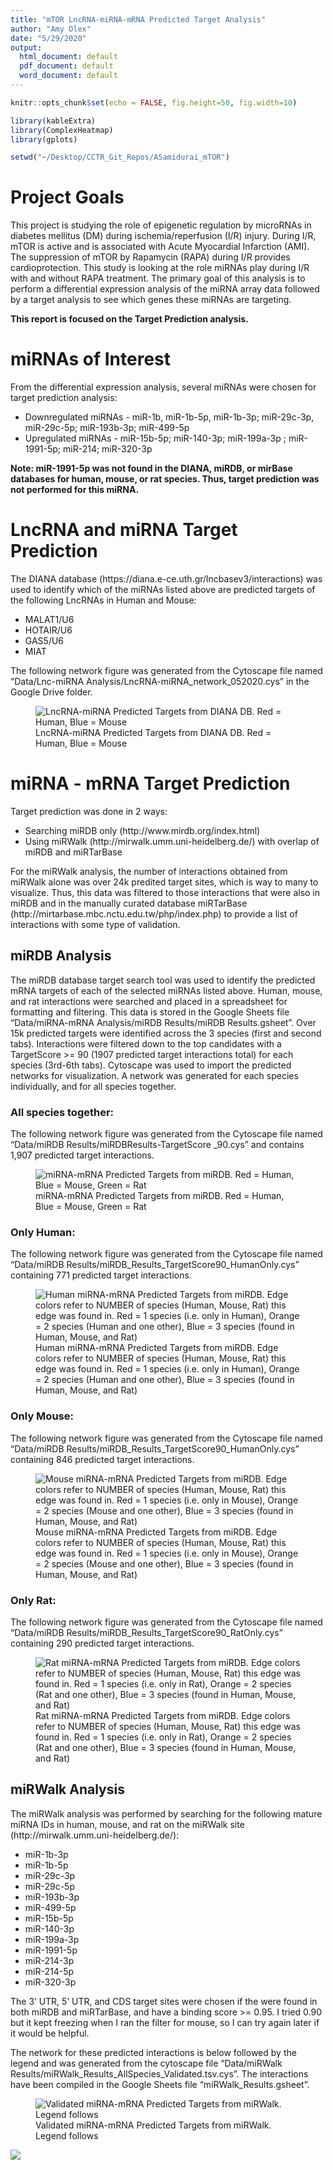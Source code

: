 ```yaml
---
title: "mTOR LncRNA-miRNA-mRNA Predicted Target Analysis"
author: "Amy Olex"
date: "5/29/2020"
output:
  html_document: default
  pdf_document: default
  word_document: default
---
```


```r
knitr::opts_chunk$set(echo = FALSE, fig.height=50, fig.width=10)

library(kableExtra)
library(ComplexHeatmap)
library(gplots)

setwd("~/Desktop/CCTR_Git_Repos/ASamidurai_mTOR")
```
# Project Goals

This project is studying the role of epigenetic regulation by microRNAs in diabetes mellitus (DM) during ischemia/reperfusion (I/R) injury.  During I/R, mTOR is active and is associated with Acute Myocardial Infarction (AMI).  The suppression of mTOR by Rapamycin (RAPA) during I/R provides cardioprotection.  This study is looking at the role miRNAs play during I/R with and without RAPA treatment. The primary goal of this analysis is to perform a differential expression analysis of the miRNA array data followed by a target analysis to see which genes these miRNAs are targeting.

**This report is focused on the Target Prediction analysis.**

# miRNAs of Interest

From the differential expression analysis, several miRNAs were chosen for target prediction analysis:

 * Downregulated miRNAs -  miR-1b, miR-1b-5p, miR-1b-3p; miR-29c-3p, miR-29c-5p; miR-193b-3p; miR-499-5p
 * Upregulated miRNAs - miR-15b-5p; miR-140-3p; miR-199a-3p ; miR-1991-5p; miR-214; miR-320-3p

__Note: miR-1991-5p was not found in the DIANA, miRDB, or mirBase databases for human, mouse, or rat species. Thus, target prediction was not performed for this miRNA.__

# LncRNA and miRNA Target Prediction

The DIANA database (https://diana.e-ce.uth.gr/lncbasev3/interactions) was used to identify which of the miRNAs listed above are predicted targets of the following LncRNAs in Human and Mouse:

 * MALAT1/U6
 * HOTAIR/U6
 * GAS5/U6
 * MIAT

The following network figure was generated from the Cytoscape file named "Data/Lnc-miRNA Analysis/LncRNA-miRNA_network_052020.cys" in the Google Drive folder.  

![LncRNA-miRNA Predicted Targets from DIANA DB. Red = Human, Blue = Mouse](figs/LncRNA-miRNA_network_052020.png)

# miRNA - mRNA Target Prediction

Target prediction was done in 2 ways:

 * Searching miRDB only (http://www.mirdb.org/index.html)
 * Using miRWalk (http://mirwalk.umm.uni-heidelberg.de/) with overlap of miRDB and miRTarBase
 
For the miRWalk analysis, the number of interactions obtained from miRWalk alone was over 24k predited target sites, which is way to many to visualize.  Thus, this data was filtered to those interactions that were also in miRDB and in the manually curated database miRTarBase (http://mirtarbase.mbc.nctu.edu.tw/php/index.php) to provide a list of interactions with some type of validation.

## miRDB Analysis

The miRDB database target search tool was used to identify the predicted mRNA targets of each of the selected miRNAs listed above.  Human, mouse, and rat interactions were searched and placed in a spreadsheet for formatting and filtering.  This data is stored in the Google Sheets file "Data/miRNA-mRNA Analysis/miRDB Results/miRDB Results.gsheet".   Over 15k predicted targets were identified across the 3 species (first and second tabs).  Interactions were filtered down to the top candidates with a TargetScore >= 90 (1907 predicted target interactions total) for each species (3rd-6th tabs).  Cytoscape was used to import the predicted networks for visualization. A network was generated for each species individually, and for all species together.

### All species together:
The following network figure was generated from the Cytoscape file named "Data/miRDB Results/miRDBResults-TargetScore _90.cys" and contains 1,907 predicted target interactions.

![miRNA-mRNA Predicted Targets from miRDB. Red = Human, Blue = Mouse, Green = Rat](figs/miRDBResults_AllSpecies_Target Score90.png)


### Only Human:
The following network figure was generated from the Cytoscape file named "Data/miRDB Results/miRDB_Results_TargetScore90_HumanOnly.cys" containing 771 predicted target interactions.

![Human miRNA-mRNA Predicted Targets from miRDB. Edge colors refer to NUMBER of species (Human, Mouse, Rat) this edge was found in. Red = 1 species (i.e. only in Human), Orange = 2 species (Human and one other), Blue = 3 species (found in Human, Mouse, and Rat)](figs/miRDB_Results_TargetScore90_HumanOnly.png)


### Only Mouse:
The following network figure was generated from the Cytoscape file named "Data/miRDB Results/miRDB_Results_TargetScore90_HumanOnly.cys" containing 846 predicted target interactions.

![Mouse miRNA-mRNA Predicted Targets from miRDB. Edge colors refer to NUMBER of species (Human, Mouse, Rat) this edge was found in. Red = 1 species (i.e. only in Mouse), Orange = 2 species (Mouse and one other), Blue = 3 species (found in Human, Mouse, and Rat)](figs/miRDB_Results_TargetScore90_MouseOnly.png)

### Only Rat:
The following network figure was generated from the Cytoscape file named "Data/miRDB Results/miRDB_Results_TargetScore90_RatOnly.cys" containing 290 predicted target interactions.

![Rat miRNA-mRNA Predicted Targets from miRDB. Edge colors refer to NUMBER of species (Human, Mouse, Rat) this edge was found in. Red = 1 species (i.e. only in Rat), Orange = 2 species (Rat and one other), Blue = 3 species (found in Human, Mouse, and Rat)](figs/miRDB_Results_TargetScore90_RatOnly.png)


## miRWalk Analysis

The miRWalk analysis was performed by searching for the following mature miRNA IDs in human, mouse, and rat on the miRWalk site (http://mirwalk.umm.uni-heidelberg.de/):

 * miR-1b-3p
 * miR-1b-5p
 * miR-29c-3p
 * miR-29c-5p
 * miR-193b-3p
 * miR-499-5p
 * miR-15b-5p
 * miR-140-3p
 * miR-199a-3p
 * miR-1991-5p
 * miR-214-3p
 * miR-214-5p
 * miR-320-3p
 
The 3' UTR, 5' UTR, and CDS target sites were chosen if the were found in both miRDB and miRTarBase, and have a binding score >= 0.95.  I tried 0.90 but it kept freezing when I ran the filter for mouse, so I can try again later if it would be helpful.

The network for these predicted interactions is below followed by the legend and was generated from the cytoscape file "Data/miRWalk Results/miRWalk_Results_AllSpecies_Validated.tsv.cys".  The interactions have been compiled in the Google Sheets file "miRWalk_Results.gsheet".

![Validated miRNA-mRNA Predicted Targets from miRWalk. Legend follows](figs/miRWalk_Results_AllSpecies_Validated.png)


![](figs/legend.gif)









